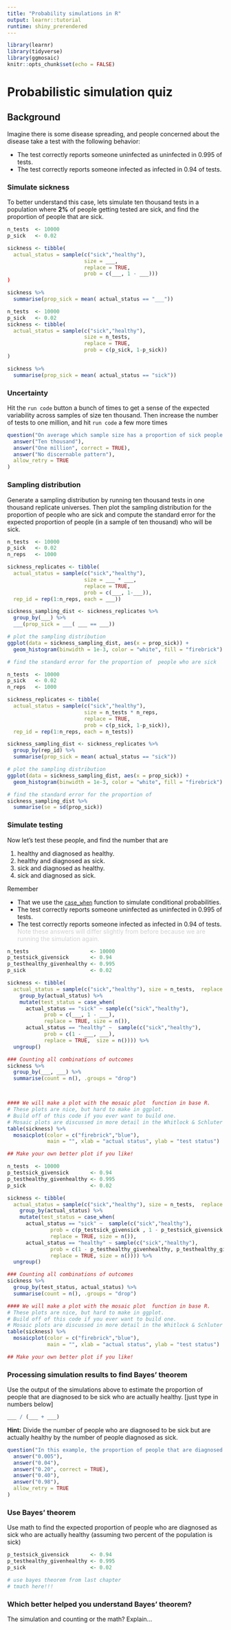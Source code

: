 ```yaml
---
title: "Probability simulations in R"
output: learnr::tutorial
runtime: shiny_prerendered
---
```


```r
library(learnr)
library(tidyverse)
library(ggmosaic)
knitr::opts_chunk$set(echo = FALSE)
```

# Probabilistic simulation quiz  

## Background

Imagine there is some disease spreading, and people concerned about the disease take a test with the following behavior:   

- The test correctly reports someone uninfected as uninfected in 0.995 of tests.  
- The test correctly reports someone infected as infected in 0.94 of tests.   

### Simulate sickness 

To better understand this case, lets simulate ten thousand tests in a population where **2%** of people getting tested are sick, and find the proportion of people that are sick. 


```r
n_tests  <- 10000
p_sick   <- 0.02

sickness <- tibble(
  actual_status = sample(c("sick","healthy"),
                         size = ___,
                         replace = TRUE,
                         prob = c(___, 1 - ___)))
)

sickness %>% 
  summarise(prop_sick = mean( actual_status == "___"))
```

```r
n_tests  <- 10000
p_sick   <- 0.02
sickness <- tibble(
  actual_status = sample(c("sick","healthy"),
                         size = n_tests,
                         replace = TRUE,
                         prob = c(p_sick, 1-p_sick))
)

sickness %>% 
  summarise(prop_sick = mean( actual_status == "sick"))
```

### Uncertainty

Hit the `run code` button a bunch of times to get a sense of the expected  variability across samples of size ten thousand. Then increase the number of tests to one million, and hit `run code` a few more times

```r
question("On average which sample size has a proportion of sick people closest to the true population parameter?",
  answer("Ten thousand"),
  answer("One million", correct = TRUE),
  answer("No discernable pattern"),
  allow_retry = TRUE
)
```

### Sampling distribution   

Generate a sampling distribution by running  ten thousand tests in one thousand replicate universes. Then plot the sampling distribution for the proportion of people who are sick and compute the standard error for the expected proportion of people (in a sample of ten thousand) who will be sick. 

```r
n_tests  <- 10000
p_sick   <- 0.02
n_reps   <- 1000

sickness_replicates <- tibble(
  actual_status = sample(c("sick","healthy"),
                         size = ___ * ___,
                         replace = TRUE,
                         prob = c(___, 1-___)),
  rep_id = rep(1:n_reps, each = ___))

sickness_sampling_dist <- sickness_replicates %>%
  group_by(___) %>% 
  ___(prop_sick = ___( ___ == ___))

# plot the sampling distribution
ggplot(data = sickness_sampling_dist, aes(x = prop_sick)) +
  geom_histogram(binwidth = 1e-3, color = "white", fill = "firebrick")

# find the standard error for the proportion of  people who are sick

```

```r
n_tests  <- 10000
p_sick   <- 0.02
n_reps   <- 1000

sickness_replicates <- tibble(
  actual_status = sample(c("sick","healthy"),
                         size = n_tests * n_reps,
                         replace = TRUE,
                         prob = c(p_sick, 1-p_sick)),
  rep_id = rep(1:n_reps, each = n_tests))

sickness_sampling_dist <- sickness_replicates %>%
  group_by(rep_id) %>% 
  summarise(prop_sick = mean( actual_status == "sick"))

# plot the sampling distribution
ggplot(data = sickness_sampling_dist, aes(x = prop_sick)) +
  geom_histogram(binwidth = 1e-3, color = "white", fill = "firebrick")

# find the standard error for the proportion of  
sickness_sampling_dist %>% 
  summarise(se = sd(prop_sick))
```


### Simulate testing   

Now let's test these people, and find the number that are    

1. healthy and diagnosed as healthy.       
2. healthy and diagnosed as sick.    
2. sick and diagnosed as healthy.   
3. sick and diagnosed as sick.   

Remember 

- That we use the [`case_when`](https://dplyr.tidyverse.org/reference/case_when.html) function to simulate conditional probabilities.    
- The test correctly reports someone uninfected as uninfected in 0.995 of tests.   
- The test correctly reports someone infected as infected in 0.94 of tests.    
<span style="color:lightgrey;">Note these answers will differ slightly from before because we are running the simulation again. </span>

```r
n_tests                    <- 10000
p_testsick_givensick       <- 0.94
p_testhealthy_givenhealthy <- 0.995
p_sick                     <- 0.02

sickness <- tibble(
  actual_status = sample(c("sick","healthy"), size = n_tests,  replace = TRUE, prob = c(p_sick, 1 - p_sick))) %>%
    group_by(actual_status) %>%
    mutate(test_status = case_when(
      actual_status == "sick" ~ sample(c("sick","healthy"),
            prob = c(___, 1 - ___), 
            replace = TRUE, size = n()),  
      actual_status == "healthy" ~  sample(c("sick","healthy"),
            prob = c(1 - ___, ___), 
            replace = TRUE,  size = n()))) %>%
  ungroup()

### Counting all combinations of outcomes
sickness %>%
  group_by(___, ___) %>%
  summarise(count = n(), .groups = "drop")



#### We will make a plot with the mosaic plot  function in base R. 
# These plots are nice, but hard to make in ggplot. 
# Build off of this code if you ever want to build one. 
# Mosaic plots are discussed in more detail in the Whitlock & Schluter textbook
table(sickness) %>% 
  mosaicplot(color = c("firebrick","blue"), 
             main = "", xlab = "actual status", ylab = "test status")

## Make your own better plot if you like!
```

```r
n_tests  <- 10000
p_testsick_givensick       <- 0.94
p_testhealthy_givenhealthy <- 0.995
p_sick                     <- 0.02

sickness <- tibble(
  actual_status = sample(c("sick","healthy"), size = n_tests,  replace = TRUE, prob = c(p_sick, 1 - p_sick))) %>%
    group_by(actual_status) %>%
    mutate(test_status = case_when(
      actual_status == "sick" ~  sample(c("sick","healthy"),
              prob = c(p_testsick_givensick , 1 - p_testsick_givensick ),
              replace = TRUE, size = n()),  
      actual_status == "healthy" ~ sample(c("sick","healthy"),
              prob = c(1 - p_testhealthy_givenhealthy, p_testhealthy_givenhealthy),
              replace = TRUE, size = n()))) %>%
  ungroup()

### Counting all combinations of outcomes
sickness %>%
  group_by(test_status, actual_status) %>%
  summarise(count = n(), .groups = "drop")

#### We will make a plot with the mosaic plot  function in base R. 
# These plots are nice, but hard to make in ggplot. 
# Build off of this code if you ever want to build one. 
# Mosaic plots are discussed in more detail in the Whitlock & Schluter textbook
table(sickness) %>% 
  mosaicplot(color = c("firebrick","blue"), 
             main = "", xlab = "actual status", ylab = "test status")

## Make your own better plot if you like!
```

### Processing simulation results to find Bayes' theorem  

Use the output of the simulations above to estimate the proportion of people that are diagnosed to be sick who are actually healthy. [just type in numbers below]

```r
___ / (___ + ___)
```

<div id="calculator-hint">
**Hint:** Divide the number of people who are diagnosed to be sick but are actually healthy by the number of people diagnosed as sick.
</div>


```r
question("In this example, the proportion of people that are diagnosed to be sick who are actually healthy is approximately",
  answer("0.005"),
  answer("0.04"),
  answer("0.20", correct = TRUE),
  answer("0.40"),
  answer("0.98"),
  allow_retry = TRUE
)
```


### Use Bayes' theorem

Use math to find the expected proportion of people who are diagnosed as sick who are actually healthy (assuming two percent of the population is sick)

```r
p_testsick_givensick       <- 0.94
p_testhealthy_givenhealthy <- 0.995
p_sick                     <- 0.02

# use bayes theorem from last chapter 
# tmath here!!! 

```


### Which  better  helped you understand Bayes' theorem? 

The  simulation and counting or the math? Explain... 
